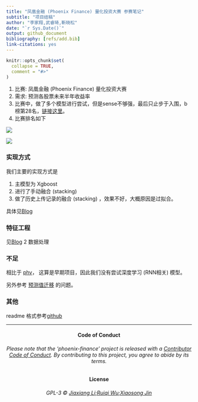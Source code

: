 ```yaml
---
title: "凤凰金融 (Phoenix Finance) 量化投资大赛 参赛笔记"
subtitle: "项目结稿"
author: "李家翔,武睿琦,靳晓松"
date: "`r Sys.Date()`"
output: github_document
bibliography: [refs/add.bib]
link-citations: yes
---
```


<!-- README.md is generated from README.Rmd. Please edit that file -->

```r
knitr::opts_chunk$set(
  collapse = TRUE,
  comment = "#>"
)
```

1. 比赛: 凤凰金融 (Phoenix Finance) 量化投资大赛
1. 需求: 预测各股票未来半年收益率
1. 比赛中，做了多个模型进行尝试，但是sense不够强，最后只止步于入围，b榜第28名，[链接这里](http://www.dcjingsai.com/static_page/m/cp_rank.html?cmptId=204)。
1. 比赛排名如下

![](figure/DataCastleRanking.png)

![](figure/DataCastleAward.png)

### 实现方式

我们主要的实现方式是

1. 主模型为 Xgboost
1. 进行了手动融合 (stacking)
1. 做了历史上传记录的融合 (stacking) ，效果不好，大概原因是过拟合。

具体见[Blog](https://jiaxiangli.netlify.com/2018/06/03/phoenix-finance/)

### 特征工程

见[Blog](https://jiaxiangli.netlify.com/2018/06/03/phoenix-finance/)
2 数据处理

### 不足

相比于 [phv](https://github.com/JiaxiangBU/phv)，
这算是早期项目，因此我们没有尝试深度学习 (RNN相关) 模型。

另外参考
[预测值迁移](https://jiaxiangbu.github.io/channel_valuation/about)
的问题。

### 其他

readme 格式参考[github](https://github.com/JiaxiangBU/phv)

***

<h4 align="center">**Code of Conduct**</h4>

<h6 align="center">Please note that the 'phoenix-finance' project is released with a [Contributor Code of Conduct](CODE_OF_CONDUCT.md). By contributing to this project, you agree to abide by its terms.</h6>

<h4 align="center">**License**</h4>

<h6 align="center">GPL-3 &copy; [Jiaxiang Li;Ruiqi Wu;Xiaosong Jin](LICENSE)</h6>
